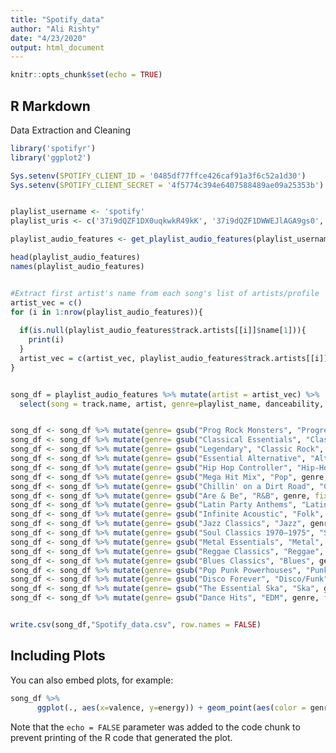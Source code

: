 ```yaml
---
title: "Spotify_data"
author: "Ali Rishty"
date: "4/23/2020"
output: html_document
---
```


```r
knitr::opts_chunk$set(echo = TRUE)
```

## R Markdown
Data Extraction and Cleaning

```r
library('spotifyr')
library('ggplot2')

Sys.setenv(SPOTIFY_CLIENT_ID = '0485df77ffce426caf91a3f6c52a1d30')
Sys.setenv(SPOTIFY_CLIENT_SECRET = '4f5774c394e6407588489ae09a25353b')


playlist_username <- 'spotify'
playlist_uris <- c('37i9dQZF1DX0uqkwkR49kK', '37i9dQZF1DWWEJlAGA9gs0', '37i9dQZF1DWWGFQLoP9qlv', '37i9dQZF1DX9GRpeH4CL0S', '37i9dQZF1DWT5MrZnPU1zD', '37i9dQZF1DXbYM3nMM0oPk', '37i9dQZF1DWTkxQvqMy4WW', '37i9dQZF1DX4SBhb3fqCJd', '37i9dQZF1DWVcbzTgVpNRm', '37i9dQZF1DX6z20IXmBjWI', '37i9dQZF1DXbITWG1ZJKYt', '37i9dQZF1DWULEW2RfoSCi', '37i9dQZF1DXdfOcg1fm0VG', '37i9dQZF1DWWOaP4H0w5b0', '37i9dQZF1DXbSbnqxMTGx9', '37i9dQZF1DXd9rSDyQguIk', '37i9dQZF1DXa9wYJr1oMFq', '37i9dQZF1DX1MUPbVKMgJE', '37i9dQZF1DX7WJ4yDmRK8R', '37i9dQZF1DX0BcQWzuB7ZO')

playlist_audio_features <- get_playlist_audio_features(playlist_username, playlist_uris)

head(playlist_audio_features)
names(playlist_audio_features)


#Extract first artist's name from each song's list of artists/profile
artist_vec = c()
for (i in 1:nrow(playlist_audio_features)){
  
  if(is.null(playlist_audio_features$track.artists[[i]]$name[1])){
    print(i)
  }
  artist_vec = c(artist_vec, playlist_audio_features$track.artists[[i]]$name[1])
}


song_df = playlist_audio_features %>% mutate(artist = artist_vec) %>%
  select(song = track.name, artist, genre=playlist_name, danceability, energy, key, loudness, mode, speechiness, acousticness, instrumentalness, liveness, valence, tempo, time_signature, popularity = track.popularity) %>% mutate(popularity = popularity/100, time_signature =  time_signature-3, loudness = (loudness+60)/60, key = key/11, tempo = tempo/1000)


song_df <- song_df %>% mutate(genre= gsub("Prog Rock Monsters", "Progressive Rock", genre, fixed=TRUE))
song_df <- song_df %>% mutate(genre= gsub("Classical Essentials", "Classical", genre, fixed=TRUE))
song_df <- song_df %>% mutate(genre= gsub("Legendary", "Classic Rock", genre, fixed=TRUE))
song_df <- song_df %>% mutate(genre= gsub("Essential Alternative", "Alternative Rock", genre, fixed=TRUE))
song_df <- song_df %>% mutate(genre= gsub("Hip Hop Controller", "Hip-Hop", genre, fixed=TRUE))
song_df <- song_df %>% mutate(genre= gsub("Mega Hit Mix", "Pop", genre, fixed=TRUE))
song_df <- song_df %>% mutate(genre= gsub("Chillin' on a Dirt Road", "Country", genre, fixed=TRUE))
song_df <- song_df %>% mutate(genre= gsub("Are & Be", "R&B", genre, fixed=TRUE))
song_df <- song_df %>% mutate(genre= gsub("Latin Party Anthems", "Latin", genre, fixed=TRUE))
song_df <- song_df %>% mutate(genre= gsub("Infinite Acoustic", "Folk", genre, fixed=TRUE))
song_df <- song_df %>% mutate(genre= gsub("Jazz Classics", "Jazz", genre, fixed=TRUE))
song_df <- song_df %>% mutate(genre= gsub("Soul Classics 1970–1975", "Soul", genre, fixed=TRUE))
song_df <- song_df %>% mutate(genre= gsub("Metal Essentials", "Metal", genre, fixed=TRUE))
song_df <- song_df %>% mutate(genre= gsub("Reggae Classics", "Reggae", genre, fixed=TRUE))
song_df <- song_df %>% mutate(genre= gsub("Blues Classics", "Blues", genre, fixed=TRUE))
song_df <- song_df %>% mutate(genre= gsub("Pop Punk Powerhouses", "Punk", genre, fixed=TRUE))
song_df <- song_df %>% mutate(genre= gsub("Disco Forever", "Disco/Funk", genre, fixed=TRUE))
song_df <- song_df %>% mutate(genre= gsub("The Essential Ska", "Ska", genre, fixed=TRUE))
song_df <- song_df %>% mutate(genre= gsub("Dance Hits", "EDM", genre, fixed=TRUE))


write.csv(song_df,"Spotify_data.csv", row.names = FALSE)

```

## Including Plots

You can also embed plots, for example:

```r
song_df %>% 
      ggplot(., aes(x=valence, y=energy)) + geom_point(aes(color = genre, size=6)) + ggtitle("Explore Track Metrics by Genre")

```

Note that the `echo = FALSE` parameter was added to the code chunk to prevent printing of the R code that generated the plot.

